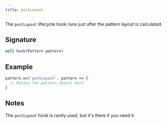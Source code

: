 ```yaml
---
title: postLayout
---
```


The `postLayout` lifecycle hook runs just after the pattern layout is
calculated.

## Signature

```js
null hook(Pattern pattern)
```

## Example

```js
pattern.on('postLayout', pattern => {
  // Mutate the pattern object here
}
```

## Notes

The `postLayout` hook is rarely used, but it's there if you need it.
